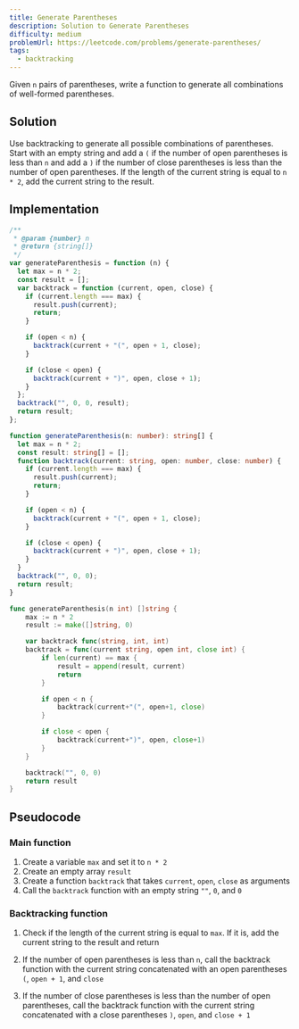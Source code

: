 ```yaml
---
title: Generate Parentheses
description: Solution to Generate Parentheses
difficulty: medium
problemUrl: https://leetcode.com/problems/generate-parentheses/
tags:
  - backtracking
---
```



Given `n` pairs of parentheses, write a function to generate all combinations of well-formed parentheses.

## Solution

Use backtracking to generate all possible combinations of parentheses. Start with an empty string and add a `(` if the number of open parentheses is less than `n` and add a `)` if the number of close parentheses is less than the number of open parentheses. If the length of the current string is equal to `n * 2`, add the current string to the result.

## Implementation

<Tabs>
  <TabItem label="JavaScript">

```js
/**
 * @param {number} n
 * @return {string[]}
 */
var generateParenthesis = function (n) {
  let max = n * 2;
  const result = [];
  var backtrack = function (current, open, close) {
    if (current.length === max) {
      result.push(current);
      return;
    }

    if (open < n) {
      backtrack(current + "(", open + 1, close);
    }

    if (close < open) {
      backtrack(current + ")", open, close + 1);
    }
  };
  backtrack("", 0, 0, result);
  return result;
};
```

  </TabItem>

  <TabItem label="TypeScript">

```ts
function generateParenthesis(n: number): string[] {
  let max = n * 2;
  const result: string[] = [];
  function backtrack(current: string, open: number, close: number) {
    if (current.length === max) {
      result.push(current);
      return;
    }

    if (open < n) {
      backtrack(current + "(", open + 1, close);
    }

    if (close < open) {
      backtrack(current + ")", open, close + 1);
    }
  }
  backtrack("", 0, 0);
  return result;
}
```

  </TabItem>
  <TabItem label="Go">

```go
func generateParenthesis(n int) []string {
	max := n * 2
	result := make([]string, 0)

	var backtrack func(string, int, int)
	backtrack = func(current string, open int, close int) {
		if len(current) == max {
			result = append(result, current)
			return
		}

		if open < n {
			backtrack(current+"(", open+1, close)
		}

		if close < open {
			backtrack(current+")", open, close+1)
		}
	}

	backtrack("", 0, 0)
	return result
}
```

  </TabItem>
</Tabs>

## Pseudocode

### Main function

1. Create a variable `max` and set it to `n * 2`
2. Create an empty array `result`
3. Create a function `backtrack` that takes `current`, `open`, `close` as arguments
4. Call the `backtrack` function with an empty string `""`, `0`, and `0`

### Backtracking function

1. Check if the length of the current string is equal to `max`. If it is, add the current string to the result and return
2. If the number of open parentheses is less than `n`, call the backtrack function with the current string concatenated with an open parentheses `(`, `open + 1`, and `close`

3. If the number of close parentheses is less than the number of open parentheses, call the backtrack function with the current string concatenated with a close parentheses `)`, `open`, and `close + 1`
